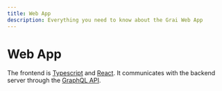 ```yaml
---
title: Web App
description: Everything you need to know about the Grai Web App
---
```


# Web App

The frontend is [Typescript](https://www.typescriptlang.org/) and [React](https://reactjs.org/).
It communicates with the backend server through the [GraphQL API](/server/graphql-api).
